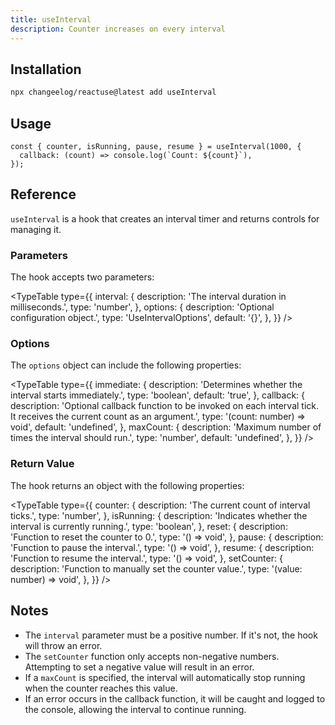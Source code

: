 ```yaml
---
title: useInterval
description: Counter increases on every interval
---
```


<IntervalDemo />

## Installation

```bash
npx changeelog/reactuse@latest add useInterval
```

## Usage

```tsx
const { counter, isRunning, pause, resume } = useInterval(1000, {
  callback: (count) => console.log(`Count: ${count}`),
});
```

## Reference

`useInterval` is a hook that creates an interval timer and returns controls for managing it.

### Parameters

The hook accepts two parameters:

<TypeTable
  type={{
    interval: {
      description: 'The interval duration in milliseconds.',
      type: 'number',
    },
    options: {
      description: 'Optional configuration object.',
      type: 'UseIntervalOptions',
      default: '{}',
    },
  }}
/>

### Options

The `options` object can include the following properties:

<TypeTable
  type={{
    immediate: {
      description: 'Determines whether the interval starts immediately.',
      type: 'boolean',
      default: 'true',
    },
    callback: {
      description:
        'Optional callback function to be invoked on each interval tick. It receives the current count as an argument.',
      type: '(count: number) => void',
      default: 'undefined',
    },
    maxCount: {
      description: 'Maximum number of times the interval should run.',
      type: 'number',
      default: 'undefined',
    },
  }}
/>

### Return Value

The hook returns an object with the following properties:

<TypeTable
  type={{
    counter: {
      description: 'The current count of interval ticks.',
      type: 'number',
    },
    isRunning: {
      description: 'Indicates whether the interval is currently running.',
      type: 'boolean',
    },
    reset: {
      description: 'Function to reset the counter to 0.',
      type: '() => void',
    },
    pause: {
      description: 'Function to pause the interval.',
      type: '() => void',
    },
    resume: {
      description: 'Function to resume the interval.',
      type: '() => void',
    },
    setCounter: {
      description: 'Function to manually set the counter value.',
      type: '(value: number) => void',
    },
  }}
/>

## Notes

- The `interval` parameter must be a positive number. If it's not, the hook will throw an error.
- The `setCounter` function only accepts non-negative numbers. Attempting to set a negative value will result in an error.
- If a `maxCount` is specified, the interval will automatically stop running when the counter reaches this value.
- If an error occurs in the callback function, it will be caught and logged to the console, allowing the interval to continue running.


